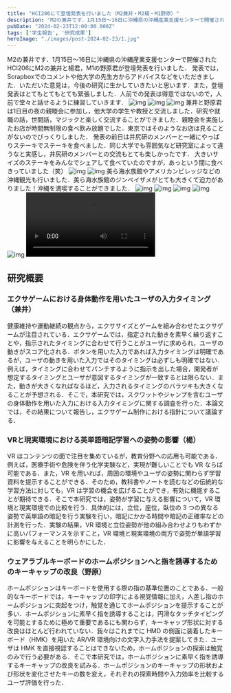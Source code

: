 ```yaml
---
title: "HCI206にて登壇発表を行いました（M2兼井・M2楊・M1野原）"
description: "M2の兼井です．1月15日～16日に沖縄県の沖縄産業支援センターで開催されたHCI206にM2の兼井と楊君，M1の野原君が登壇発表を行いました．"
pubDate: "2024-02-23T12:00:00.000Z"
tags: ['学生報告', '研究成果']
heroImage: "./images/post-2024-02-23/1.jpg"
---
```



M2の兼井です．1月15日～16日に沖縄県の沖縄産業支援センターで開催されたHCI206にM2の兼井と楊君，M1の野原君が登壇発表を行いました．
発表では，Scrapboxでのコメントや他大学の先生方からアドバイスなどをいただきました．いただいた意見は，今後の研究に生かしていきたいと思います．また，登壇発表はとてもとてもとても緊張しました．人前での発表は得意ではないので，人前で堂々と話せるように練習していきます．
<Grid>
<Image alt="img" src={Image1} />
<Image alt="img" src={Image2} />
<Image alt="img" src={Image3} />
</Grid>
兼井と野原君は1日目の夜の親睦会に参加し，他大学の学生や教授と交流しました．研究や就職の話，世間話，マジックと楽しく交流することができました．親睦会を実施したお店が時間無制限の食べ飲み放題でした．東京ではそのようなお店は見ることがないのでびっくりしました．
発表の前日は井尻研のメンバーと一緒にやっぱりステーキでステーキを食べました．同じ大学でも雰囲気など研究室によって違うなと実感し，井尻研のメンバーとの交流もとても楽しかったです．
大きいサイズのステーキをみんなでシェアして食べていたのですが，あっという間に食べきっていました（笑）
<Grid>
<Image alt="img" src={Image4} />
<Image alt="img" src={Image5} />
</Grid>
美ら海水族館やアメリカンビレッジなどの沖縄観光も行いました．美ら海水族館のジンベイザメがとても大きくて迫力がありました！沖縄を満喫することができました．
<Grid>
<Image alt="img" src={Image6} />
<Image alt="img" src={Image7} />
<Image alt="img" src={Image8} />
<Image alt="img" src={Image9} />
<Image alt="img" src={Image10} />
</Grid>
<video src="./images/post-2024-02-23/11.mp4" />
## 研究概要
### エクサゲームにおける身体動作を用いたユーザの入力タイミング（兼井）
健康維持や運動継続の観点から，エクササイズとゲームを組み合わせたエクサゲームが注目されている．エクサゲームでは，指定された動きを素早く繰り返すことや，指示されたタイミングに合わせて行うことがユーザに求められ，ユーザの動きがスコア化される．ボタンを用いた入力であれば入力タイミングは明確であるが，ユーザの動きを用いた入力ではそのタイミングは必ずしも明確ではない．例えば，タイミングに合わせてパンチするように指示を出した場合，開発者が想定するタイミングとユーザが意図するタイミングが一致するとは限らない．また，動きが大きくなればなるほど，入力されるタイミングのバラツキも大きくなることが予想される．そこで，本研究では，スクワットやジャンプを含むユーザの身体動作を用いた入力における入力タイミングに関する調査を行った．本論文では，その結果について報告し，エクサゲーム制作における指針について議論する．
### VRと現実環境における英単語暗記学習への姿勢の影響（楊）
VR はコンテンツの面で注目を集めているが，教育分野への応用も可能である．例えば，医療手術や危険を伴う化学実験など，実現が難しいことでも VR ならば可能である．また，VR を用いれば，周囲の環境やユーザの姿勢に関わらず学習資料を提示することができる．そのため，教科書やノートを読むなどの伝統的な学習方法に対しても，VR は学習の機会を広げることができ，有効に機能することが期待できる．そこで本研究では，姿勢が学習に与える影響について，VR 環境と現実環境での比較を行う．具体的には，立位，座位，臥位の 3 つの異なる姿勢で英単語の暗記を行う実験を行い，暗記にかかる時間や暗記の正確率などの計測を行った．実験の結果，VR 環境と立位姿勢が他の組み合わせよりもわずかに高いパフォーマンスを示すこと，VR 環境と現実環境の両方で姿勢が単語学習に影響を与えることを明らかにした．
### ウェアラブルキーボードのホームポジションへと指を誘導するためのキーキャップの改良（野原）
ホームポジションはキーボードを使用する際の指の基準位置のことである．一般的なキーボードでは，キーキャップの印字による視覚情報に加え，人差し指のホームポジションに突起をつけ，触覚を通じてホームポジションを提示することが多い．ホームポジションに素早く指を誘導することは，円滑なタッチタイピングを可能とするために極めて重要であるにも関わらず，キーキャップ形状に対する改良はほとんど行われていない．我々はこれまでに HMD の側面に装着したキーボード（HMK）を用いた AR/VR 環境向けの文字入力手法を提案してきた．ユーザは HMK を直接視認することはできないため，ホームポジションの探索は触覚のみで行う必要がある．そこで本研究では，ホームポジションに素早く指を誘導するキーキャップの改良を試みる．ホームポジションのキーキャップの形状および形状を変化させたキーの数を変え，それぞれの探索時間や入力効率を比較するユーザ評価を行った．

